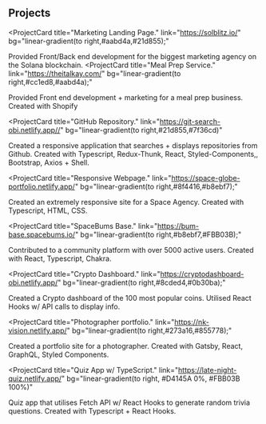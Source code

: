 ## Projects

<ProjectCard
  title="Marketing Landing Page."
  link="https://solblitz.io/"
  bg="linear-gradient(to right,#aabd4a,#21d855);"
>
  Provided Front/Back end development for the biggest marketing agency on the
  Solana blockchain.
</ProjectCard>
<ProjectCard
  title="Meal Prep Service."
  link="https://theitalkay.com/"
  bg="linear-gradient(to right,#cc1ed8,#aabd4a);"
>
  Provided Front end development + marketing for a meal prep business. Created
  with Shopify
</ProjectCard>

<ProjectCard
  title="GitHub Repository."
  link="https://git-search-obi.netlify.app//"
  bg="linear-gradient(to right,#21d855,#7f36cd)"
>
  Created a responsive application that searches + displays repositories from
  Github. Created with Typescript, Redux-Thunk, React, Styled-Components,,
  Bootstrap, Axios + Shell.
</ProjectCard>

<ProjectCard
  title="Responsive Webpage."
  link="https://space-globe-portfolio.netlify.app/"
  bg="linear-gradient(to right,#8f4416,#b8ebf7);"
>
  Created an extremely responsive site for a Space Agency. Created with
  Typescript, HTML, CSS.
</ProjectCard>

<ProjectCard
  title="SpaceBums Base."
  link="https://bum-base.spacebums.io/"
  bg="linear-gradient(to right,#b8ebf7,#FBB03B);"
>
  Contributed to a community platform with over 5000 active users. Created with React, Typescript, Chakra.
</ProjectCard>

<ProjectCard
  title="Crypto Dashboard."
  link="https://cryptodashboard-obi.netlify.app/"
  bg="linear-gradient(to right,#8cded4,#0b30ba);"
>
  Created a Crypto dashboard of the 100 most popular coins. Utilised React Hooks
  w/ API calls to display info.
</ProjectCard>

<ProjectCard
  title="Photographer portfolio."
  link="https://nk-vision.netlify.app/"
  bg="linear-gradient(to right,#273a16,#855778);"
>
  Created a portfolio site for a photographer. Created with Gatsby, React,
  GraphQL, Styled Components.
</ProjectCard>


<ProjectCard
  title="Quiz App w/ TypeScript."
  link="https://late-night-quiz.netlify.app/"
  bg="linear-gradient(to right, #D4145A 0%, #FBB03B 100%)"
>
  Quiz app that utilises Fetch API w/ React Hooks to generate random trivia
  questions. Created with Typescript + React Hooks.
</ProjectCard>


